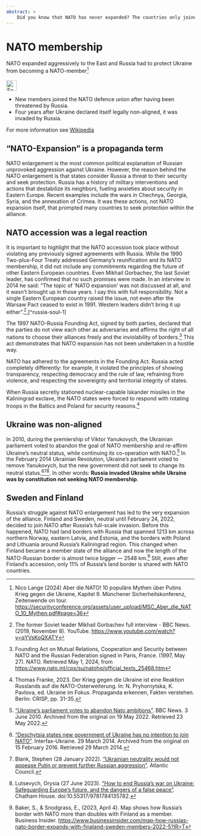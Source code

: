 ```yaml
---
abstract: > 
    Did you know that NATO has never expanded? The countries only joined NATO. Out of fear of Russia.  
---
```


# NATO membership  {#sec-nato-expansion}

::: {.callout-caution title="Myth"}
NATO expanded aggressively to the East and Russia had to protect Ukraine from becoming a NATO-member[^nato-expansion-9]
[<br></br>![Search for topic in EUvsDisinfo](../all_common_img/EUvsDisinfo_400x240.jpg){height=2em}](https://euvsdisinfo.eu/disinformation-cases/?text=nato%20(enlargement%7Cexpansion)&sort=relevance)
:::

::: {.callout-tip title="Truth"}
- New members joined the NATO defence union after having been threatened by Russia. 
- Four years after Ukraine declared itself legally non-aligned, it was invaded by Russia. 
:::

For more information see [Wikipedia](https://en.wikipedia.org/wiki/Ukraine%E2%80%93NATO_relations)

## "NATO-Expansion" is a propaganda term

NATO enlargement is the most common political explanation of Russian unprovoked aggression against Ukraine. However, the reason behind the NATO enlargement is that states consider Russia a threat to their security and seek protection. Russia has a history of military interventions and actions that destabilize its neighbors, fueling anxieties about security in Eastern Europe. Recent examples include the wars in Chechnya, Georgia, Syria, and the annexation of Crimea. It was these actions, not NATO expansion itself, that prompted many countries to seek protection within the alliance.

## NATO accession was a legal reaction

It is important to highlight that the NATO accession took place without violating any previously signed agreements with Russia. While the 1990 Two-plus-Four Treaty  addressed Germany's reunification and its NATO membership, it did not include any commitments regarding the future of other Eastern European countries. Even Mikhail Gorbachev, the last Soviet leader, has confirmed that no such promises were made. In an interview in 2014 he said: “The topic of 'NATO expansion' was not discussed at all, and it wasn't brought up in those years. I say this with full responsibility. Not a single Eastern European country raised the issue, not even after the Warsaw Pact ceased to exist in 1991\. Western leaders didn't bring it up either”.[^nato-expansion-5],[^russia-soul-1]

The 1997 NATO-Russia Founding Act, signed by both parties, declared that the parties do not view each other as adversaries and affirms the right of all nations to choose their alliances freely and the inviolability of borders.[^nato-expansion-6] This act demonstrates that NATO expansion has not been undertaken in a hostile way.

NATO has adhered to the agreements in the Founding Act. Russia acted completely differently: for example, it violated the principles of showing transparency, respecting democracy and the rule of law, refraining from violence, and respecting the sovereignty and territorial integrity of states. 

When Russia secretly stationed nuclear-capable Iskander missiles in the Kaliningrad exclave, the NATO states were forced to respond with rotating troops in the Baltics and Poland for security reasons.[^nato-expansion-7] 

## Ukraine was non-aligned

In 2010, during the premiership of Viktor Yanukovych, the Ukrainian parliament voted to abandon the goal of NATO membership and re-affirm Ukraine's neutral status, while continuing its co-operation with NATO.[^nato-expansion-8] In the February 2014 Ukrainian Revolution, Ukraine's parliament voted to remove Yanukovych, but the new government did not seek to change its neutral status.[^nato-expansion-1][^nato-expansion-2][^nato-expansion-3]. In other words: __Russia invaded Ukraine while Ukraine was by constitution not seeking NATO membership__.

## Sweden and Finland

Russia's struggle against NATO enlargement has led to the very expansion of the alliance. Finland and Sweden, neutral until February 24, 2022, decided to join NATO after Russia's full-scale invasion. Before this happened, NATO had land borders with Russia that spanned 1213 km across northern Norway, eastern Latvia, and Estonia, and the borders with Poland and Lithuania around Russia's Kaliningrad region.  This changed when Finland became a member state of the alliance and now the length of the NATO-Russian border is almost twice bigger — 2548 km.[^nato-expansion-4] Still, even after Finland's accession, only 11% of Russia's land border is shared with NATO countries.


[^nato-expansion-4]:  Baker, S., & Snodgrass, E., (2023, April 4). Map shows how Russia’s border with NATO more than doubles with Finland as a member. Business Insider. [https://www.businessinsider.com/map-how-russias-nato-border-expands-with-finaland-sweden-members-2022-5?IR=T](https://www.businessinsider.com/map-how-russias-nato-border-expands-with-finaland-sweden-members-2022-5?IR=T)    

[^nato-expansion-5]:  The former Soviet leader Mikhail Gorbachev full interview  \- BBC News. (2019, November 8). YouTube. [https://www.youtube.com/watch?v=qYVsKoQXATY](https://www.youtube.com/watch?v=qYVsKoQXATY)

[^nato-expansion-6]:  Founding Act on Mutual Relations, Cooperation and Security between NATO and the Russian Federation signed in Paris, France. (1997, May 27). NATO. Retrieved May 1, 2024, from [https://www.nato.int/cps/su/natohq/official\_texts\_25468.htm](https://www.nato.int/cps/su/natohq/official\_texts\_25468.htm)

[^nato-expansion-7]:  Thomas Franke, 2023\. Der Krieg gegen die Ukraine ist eine Reaktion Russlands auf die NATO-Osterweiterung. In: N. Pryhornytska, K. Pavlova, ed. Ukraine im Fokus. Propaganda erkennen, Fakten verstehen. Berlin: CRISP, pp. 31-35. 


[^nato-expansion-8]:  ["Ukraine's parliament votes to abandon Nato ambitions"](https://www.bbc.com/news/10229626). BBC News. 3 June 2010. Archived from the original on 19 May 2022. Retrieved 23 May 2022.

[^nato-expansion-1]:  ["Deschytsia states new government of Ukraine has no intention to join NATO"](http://en.interfax.com.ua/news/general/198372.html). Interfax-Ukraine. 29 March 2014. Archived from the original on 15 February 2016. Retrieved 29 March 2014.

[^nato-expansion-2]:  Blank, Stephen (28 January 2022). ["Ukrainian neutrality would not appease Putin or prevent further Russian aggression"](https://www.atlanticcouncil.org/blogs/ukrainealert/ukrainian-neutrality-would-not-appease-putin-or-prevent-further-russian-aggression/). Atlantic Council.

[^nato-expansion-3]:  Lutsevych, Orysia (27 June 2023). ["How to end Russia's war on Ukraine: Safeguarding Europe's future, and the dangers of a false peace"](https://www.chathamhouse.org/2023/06/how-end-russias-war-ukraine/fallacy-3-ukraine-should-adopt-neutrality). Chatham House. doi:10.55317/9781784135782.


[^nato-expansion-9]:  Nico Lange (2024) Aber die NATO! 10 populäre Mythen über Putins Krieg gegen die Ukraine, Kapitel 9. Münchener Sicherheitskonferenz, Zeitenwende on tour.  [https://securityconference.org/assets/user_upload/MSC_Aber_die_NATO_10_Mythen.pdf#page=36](https://securityconference.org/assets/user_upload/MSC_Aber_die_NATO_10_Mythen.pdf#page=36)



